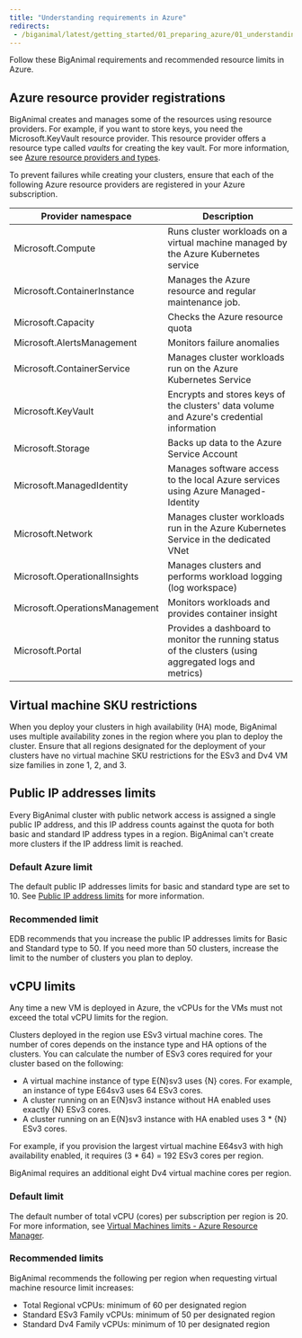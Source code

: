 ```yaml
---
title: "Understanding requirements in Azure"
redirects:
 - /biganimal/latest/getting_started/01_preparing_azure/01_understanding_qotas_in_azure/
---
```


Follow these BigAnimal requirements and recommended resource limits in Azure.

## Azure resource provider registrations

BigAnimal creates and manages some of the resources using resource providers. For example, if you want to store keys, you need the Microsoft.KeyVault resource provider. This resource provider offers a resource type called *vaults* for creating the key vault. For more information, see [Azure resource providers and types](https://docs.microsoft.com/en-us/azure/azure-resource-manager/management/resource-providers-and-types).

To prevent failures while creating your clusters, ensure that each of the following Azure resource providers are registered in your Azure subscription.

| Provider namespace             | Description                                                                                             |
| ------------------------------ | ------------------------------------------------------------------------------------------------------- |
| Microsoft.Compute              | Runs cluster workloads on a virtual machine managed by the Azure Kubernetes service                    |
| Microsoft.ContainerInstance    | Manages the Azure resource and regular maintenance job.                                                |
| Microsoft.Capacity             | Checks the Azure resource quota                                                                        |
| Microsoft.AlertsManagement     | Monitors failure anomalies                                                                             |
| Microsoft.ContainerService     | Manages cluster workloads run on the Azure Kubernetes Service                                          |
| Microsoft.KeyVault             | Encrypts and stores keys of the clusters' data volume and Azure's credential information               |
| Microsoft.Storage              | Backs up data to the Azure Service Account                                                             |
| Microsoft.ManagedIdentity      | Manages software access to the local Azure services using Azure Managed-Identity                       |
| Microsoft.Network              | Manages cluster workloads run in the Azure Kubernetes Service in the dedicated VNet                    |
| Microsoft.OperationalInsights  | Manages clusters and performs workload logging (log workspace)                                        |
| Microsoft.OperationsManagement | Monitors workloads and provides container insight                                                      |
| Microsoft.Portal               | Provides a dashboard to monitor the running status of the clusters (using aggregated logs and metrics) |

## Virtual machine SKU restrictions

When you deploy your clusters in high availability (HA) mode, BigAnimal uses multiple availability zones in the region where you plan to deploy the cluster. Ensure that all regions designated for the deployment of your clusters have no virtual machine SKU restrictions for the ESv3 and Dv4 VM size families in zone 1, 2, and 3.

## Public IP addresses limits

Every BigAnimal cluster with public network access is assigned a single public IP address, and this IP address counts against the quota for both basic and standard IP address types in a region. BigAnimal can't create more clusters if the IP address limit is reached.

### Default Azure limit

The default public IP addresses limits for basic and standard type are set to 10. See [Public IP address limits](https://docs.microsoft.com/en-us/azure/azure-resource-manager/management/azure-subscription-service-limits#publicip-address) for more information.

### Recommended limit

EDB recommends that you increase the public IP addresses limits for Basic and Standard type to 50. If you need more than 50 clusters, increase the limit to the number of clusters you plan to deploy.

## vCPU limits

Any time a new VM is deployed in Azure, the vCPUs for the VMs must not exceed the total vCPU limits for the region.

Clusters deployed in the region use ESv3 virtual machine cores. The number of cores depends on the instance type and HA options of the clusters. You can calculate the number of ESv3 cores required for your cluster based on the following:

-   A virtual machine instance of type E{N}sv3 uses {N} cores. For example, an instance of type E64sv3 uses 64 ESv3 cores.
-   A cluster running on an E{N}sv3 instance without HA enabled uses exactly {N} ESv3 cores.
-   A cluster running on an E{N}sv3 instance with HA enabled uses 3 \* {N} ESv3 cores.

For example, if you provision the largest virtual machine E64sv3 with high availability enabled, it requires (3 \* 64) = 192 ESv3 cores per region.

BigAnimal requires an additional eight Dv4 virtual machine cores per region.

### Default limit

The default number of total vCPU (cores) per subscription per region is 20. For more information, see [Virtual Machines limits - Azure Resource Manager](https://docs.microsoft.com/en-us/azure/azure-resource-manager/management/azure-subscription-service-limits#virtual-machines-limits---azure-resource-manager).

### Recommended limits

BigAnimal recommends the following per region when requesting virtual machine resource limit increases:

-   Total Regional vCPUs: minimum of 60 per designated region
-   Standard ESv3 Family vCPUs: minimum of 50 per designated region
-   Standard Dv4 Family vCPUs: minimum of 10 per designated region
